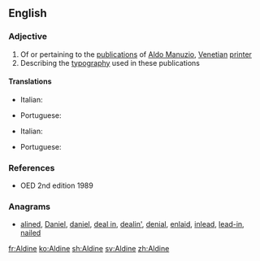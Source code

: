 {{also|aldine}}
==English==

===Adjective===
{{en-adj|-}}

# Of or pertaining to the [[publication]]s of [[w:Aldus Manutius|Aldo Manuzio]], [[Venetian]] [[printer]]
# Describing the [[typography]] used in these publications

====Translations====
{{trans-top|of or pertaining to the publications of Aldus Manutius}}
* Italian: {{t|it|aldino|m}}
{{trans-mid}}
* Portuguese: {{t|pt|aldino}}
{{trans-bottom}}
{{trans-top|describing the typography used}}
* Italian: {{t|it|aldino|m}}
{{trans-mid}}
* Portuguese: {{t|pt|aldino}}
{{trans-bottom}}

===References===
* OED 2nd edition 1989

===Anagrams===
* [[alined#English|alined]], [[Daniel#English|Daniel]], [[daniel#English|daniel]], [[deal in#English|deal in]], [[dealin'#English|dealin']], [[denial#English|denial]], [[enlaid#English|enlaid]], [[inlead#English|inlead]], [[lead-in#English|lead-in]], [[nailed#English|nailed]]

[[fr:Aldine]]
[[ko:Aldine]]
[[sh:Aldine]]
[[sv:Aldine]]
[[zh:Aldine]]